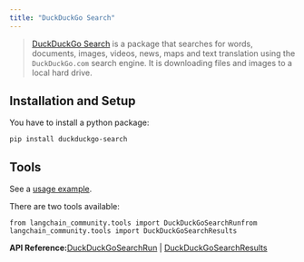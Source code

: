 ```yaml
---
title: "DuckDuckGo Search"
---
```


> [DuckDuckGo Search](https://github.com/deedy5/duckduckgo_search) is a package that searches for words, documents, images, videos, news, maps and text translation using the `DuckDuckGo.com` search engine. It is downloading files and images to a local hard drive.

## Installation and Setup

You have to install a python package:

```
pip install duckduckgo-search
```

## Tools

See a [usage example](/src/oss/integrations/tools/ddg).

There are two tools available:

```
from langchain_community.tools import DuckDuckGoSearchRunfrom langchain_community.tools import DuckDuckGoSearchResults
```

**API Reference:**[DuckDuckGoSearchRun](https://python.langchain.com/api_reference/community/tools/langchain_community.tools.ddg_search.tool.DuckDuckGoSearchRun.html) | [DuckDuckGoSearchResults](https://python.langchain.com/api_reference/community/tools/langchain_community.tools.ddg_search.tool.DuckDuckGoSearchResults.html)
